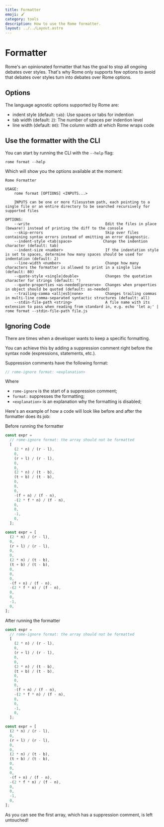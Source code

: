```yaml
---
title: Formatter
emoji: 🖌️
category: tools
description: How to use the Rome formatter.
layout: ../../Layout.astro
---
```


# Formatter

Rome's an opinionated formatter that has the goal to stop all ongoing debates over styles. That's why Rome only supports
few options to avoid that debates over styles turn into debates over Rome options.

## Options

The language agnostic options supported by Rome are:

- indent style (default: `tab`): Use spaces or tabs for indention
- tab width (default: `2`): The number of spaces per indention level
- line width (default: `80`): The column width at which Rome wraps code

## Use the formatter with the CLI

You can start by running the CLI with the `--help` flag:

```shell
rome format --help
```

Which will show you the options available at the moment:

```shell
Rome Formatter

USAGE:
    rome format [OPTIONS] <INPUTS...>

    INPUTS can be one or more filesystem path, each pointing to a single file or an entire directory to be searched recursively for supported files

OPTIONS:
    --write                                  Edit the files in place (beware!) instead of printing the diff to the console
    --skip-errors                            Skip over files containing syntax errors instead of emitting an error diagnostic.
    --indent-style <tab|space>              Change the indention character (default: tab)
    --indent-size <number>                   If the indentation style is set to spaces, determine how many spaces should be used for indentation (default: 2)
    --line-width <number>                    Change how many characters the formatter is allowed to print in a single line (default: 80)
    --quote-style <single|double>            Changes the quotation character for strings (default: ")
    --quote-properties <as-needed|preserve>  Changes when properties in object should be quoted (default: as-needed)
    --trailing-comma <all|es5|none>          Changes trailing commas in multi-line comma-separated syntactic structures (default: all)
    --stdin-file-path <string>               A file name with its extension to pass when reading from standard in, e.g. echo 'let a;' | rome format --stdin-file-path file.js
```

## Ignoring Code

There are times when a developer wants to keep a specific formatting.

You can achieve this by adding a suppression comment right before the syntax node (expressions, statements, etc.).

Suppression comments have the following format:

```js
// rome-ignore format: <explanation>
```

Where

- `rome-ignore` is the start of a suppression comment;
- `format:` suppresses the formatting;
- `<explanation>` is an explanation why the formatting is disabled;

Here's an example of how a code will look like before and after the formatter does its job:

Before running the formatter

```js
const expr =
  // rome-ignore format: the array should not be formatted
  [
    (2 * n) / (r - l),
    0,
    (r + l) / (r - l),
    0,
    0,
    (2 * n) / (t - b),
    (t + b) / (t - b),
    0,
    0,
    0,
    -(f + n) / (f - n),
    -(2 * f * n) / (f - n),
    0,
    0,
    -1,
    0,
  ];

const expr = [
  (2 * n) / (r - l),
  0,
  (r + l) / (r - l),
  0,
  0,
  (2 * n) / (t - b),
  (t + b) / (t - b),
  0,
  0,
  0,
  -(f + n) / (f - n),
  -(2 * f * n) / (f - n),
  0,
  0,
  -1,
  0,
];
```

After running the formatter

```js
const expr =
  // rome-ignore format: the array should not be formatted
  [
    (2 * n) / (r - l),
    0,
    (r + l) / (r - l),
    0,
    0,
    (2 * n) / (t - b),
    (t + b) / (t - b),
    0,
    0,
    0,
    -(f + n) / (f - n),
    -(2 * f * n) / (f - n),
    0,
    0,
    -1,
    0,
  ];

const expr = [
  (2 * n) / (r - l),
  0,
  (r + l) / (r - l),
  0,
  0,
  (2 * n) / (t - b),
  (t + b) / (t - b),
  0,
  0,
  0,
  -(f + n) / (f - n),
  -(2 * f * n) / (f - n),
  0,
  0,
  -1,
  0,
];
```

As you can see the first array, which has a suppression comment, is left untouched!
